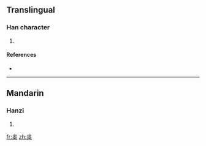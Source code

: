 ==Translingual==

===Han character===
{{Han char|rn=86|rad=火|as=07|sn=11|four=|canj=火火土 (FFG)}}

# {{defn|Han|sort=火07}}

====References====
* {{Han ref|kx=0672.060|dkj=19061|hdz=32205.130|uh=70FE|ud=28926}}

----

==Mandarin==

===Hanzi===
{{cmn-hanzi|pin=[[chì]] ([[chi4]])|wg=ch'ih<sup>4</sup>}}

# {{defn|Mandarin}}

[[fr:烾]]
[[zh:烾]]
